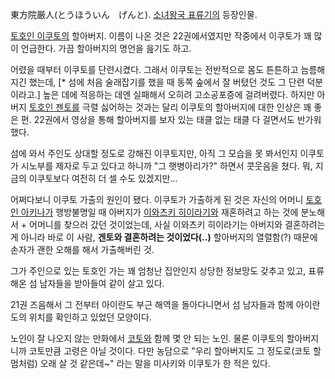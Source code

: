 東方院厳人(とうほういん　げんと). [[소녀왕국 표류기]]의 등장인물. 

[[토호인 이쿠토]]의 할아버지. 이름이 나온 것은 22권에서였지만 작중에서 이쿠토가 꽤 많이 언급한다. 가끔 할아버지의 명언을 읊기도 하고. 

어렸을 때부터 이쿠토를 단련시켰다. 그래서 이쿠토는 전반적으로 몸도 튼튼하고 늠름해지긴 했는데, [* 섬에 처음 술래잡기를 했을 때 동쪽 숲에서 잘 버텼던 것도 그 단련 덕분이라고.] 높은 데에 적응하는 데엔 실패해서 오히려 고소공포증에 걸려버렸다. 하지만 아버지 [[토호인 젠토]]를 극렬 싫어하는 것과는 달리 이쿠토의 할아버지에 대한 인상은 꽤 좋은 편. 22권에서 영상을 통해 할아버지를 보자 있는 태클 없는 태클 다 걸면서도 반가워했다. 

섬에 와서 주인도 상대할 정도로 강해진 이쿠토지만, 아직 그 모습을 못 봐서인지 이쿠토가 시노부를 제자로 두고 있다고 하니까 "그 햇병아리가?" 하면서 콧웃음을 쳤다. 뭐, 지금의 이쿠토보다 여전히 더 셀 수도 있겠지만... 

어쩌다보니 이쿠토 가출의 원인이 됐다. 이쿠토가 가출하게 된 것은 자신의 어머니 [[토호인 아키나]]가 행방불명일 때 아버지가 [[이와츠키 히이라기]]와 재혼하려고 하는 것에 분노해서 + 어머니를 찾으러 갔던 것이었는데, 사실 이와츠키 히이라기는 아버지와 결혼하려는 게 아니라 바로 이 사람, '''겐토와 결혼하려는 것이었다(..)''' 할아버지의 열렬함(?) 때문에 손자가 괜한 오해를 해서 가출해버린 것. 

그가 주인으로 있는 토호인 가는 꽤 엄청난 집안인지 상당한 정보망도 갖추고 있고, 표류해온 섬 남자들을 받아들여 같이 살고 있다. 

21권 즈음해서 그 전부터 아이란도 부근 해역을 돌아다니면서 섬 남자들과 함께 아이란도의 위치를 확인하고 있었던 모양이다. 

노인이 잘 나오지 않는 만화에서 [[코토(소녀왕국 표류기)|코토]]와 함께 몇 안 되는 노인. 물론 이쿠토의 할아버지니까 코토만큼 고령은 아닐 것이다. 다만 농담으로 "우리 할아버지도 그 정도로(코토 할멈처럼) 오래 살 것 같은데~" 라는 말을 미사키와 이쿠토가 한 적은 있다. 

